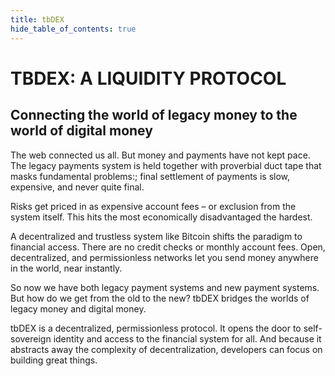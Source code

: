 ```yaml
---
title: tbDEX
hide_table_of_contents: true
---
```



<div className="prose prose-pink">

# TBDEX: A LIQUIDITY PROTOCOL

## Connecting the world of legacy money to the world of digital money

The web connected us all. But money and payments have not kept pace. The legacy payments system is held together with proverbial duct tape that masks fundamental problems:; final settlement of payments is slow, expensive, and never quite final.

Risks get priced in as expensive account fees – or exclusion from the system itself. This hits the most economically disadvantaged the hardest.

A decentralized and trustless system like Bitcoin shifts the paradigm to financial access. There are no credit checks or monthly account fees. Open, decentralized, and permissionless networks let you send money anywhere in the world, near instantly.

So now we have both legacy payment systems and new payment systems. But how do we get from the old to the new? tbDEX bridges the worlds of legacy money and digital money.

tbDEX is a decentralized, permissionless protocol. It opens the door to self-sovereign identity and access to the financial system for all. And because it abstracts away the complexity of decentralization, developers can focus on building great things.

<Divider type="slash" />

<div className="custom-container">
  <ProjectList {...content} />
</div>

<Divider type="slash" />

<div className="custom-container">
  <Actors />
</div>

<Divider type="slash" />

<div className="custom-container">

  <PillarList title={useCases.title} pillars={useCases.pillars} />
</div>

<!--stackedit_data:
eyJoaXN0b3J5IjpbLTIzNzIyNjk0NSw3MTI0MzI1NzEsLTcwND
E3MTMzMiwxMTIwNTg1ODM2LDM3OTQ3NzU4NF19
-->

</div>
